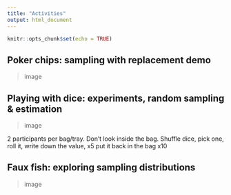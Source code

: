 ```yaml
---
title: "Activities"
output: html_document
---
```


```r
knitr::opts_chunk$set(echo = TRUE)
```

## Poker chips: sampling with replacement demo

> image

## Playing with dice: experiments, random sampling & estimation

> image

2 participants per bag/tray. 
Don't look inside the bag. Shuffle dice, pick one, roll it, write down the value, x5
put it back in the bag x10

## Faux fish: exploring sampling distributions

> image



